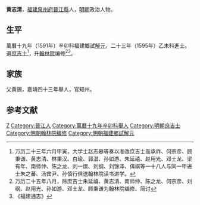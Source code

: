'''黄志清'''，[[福建|福建]][[泉州府|泉州府]][[晉江縣|晉江縣]]人，[[明朝|明朝]]政治人物。
 
== 生平 ==
萬曆十九年（1591年）辛卯科福建鄉試[[解元|解元]]，二十三年（1595年）乙未科進士。選[[庶吉士|庶吉士]]<ref>万历二十三年六月甲寅，大学士赵志皋等奏以准改庶吉士高承祚、何宗彦、顾秉谦、黄志清、林秉汉、白瑜、郭淐、孙如游、朱延禧、赵用光、邓士龙、梁有年、南师仲、陈之龙、刘一燝、刘纲、刘馀泽、佴祺等一十八人与同一甲进士朱之蕃、汤宾尹、孙慎行俱送翰林院读书进学。</ref>，升[[翰林院|翰林院]]编修<ref>万历二十五年八月，除庶吉士朱延禧、黄志清、南师仲、陈之龙、何宗彦、刘纲、赵用光、孙如游、邓士龙、顾秉谦为翰林院编修、简讨</ref><ref>《福建通志》</ref>。

== 家族 ==
父黄錫，嘉靖四十三年舉人，官知州。

==参考文献==
{{reflist}}
 
{{萬曆二十三年乙未科殿試金榜}}

{{Authority control}}

{{DEFAULTSORT:Huang黄}}
[[Category:黄姓|Z]]
[[Category:晉江人|Category:晉江人]]
[[Category:萬曆十九年辛卯科舉人|Category:萬曆十九年辛卯科舉人]]
[[Category:明朝庶吉士|Category:明朝庶吉士]]
[[Category:明朝翰林院编修|Category:明朝翰林院编修]]
[[Category:明朝福建鄉試解元|Category:明朝福建鄉試解元]]


{{明朝官员小作品}}